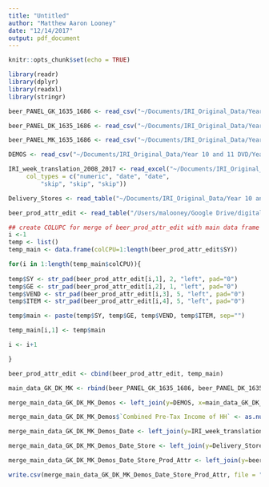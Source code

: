 ```yaml
---
title: "Untitled"
author: "Matthew Aaron Looney"
date: "12/14/2017"
output: pdf_document
---
```


```r
knitr::opts_chunk$set(echo = TRUE)

library(readr)
library(dplyr)
library(readxl)
library(stringr)

```


```r

beer_PANEL_GK_1635_1686 <- read_csv("~/Documents/IRI_Original_Data/Year 10 and 11 DVD/Year11/External/beer/beer_PANEL_GK_1635_1686.DAT")

beer_PANEL_DK_1635_1686 <- read_csv("~/Documents/IRI_Original_Data/Year 10 and 11 DVD/Year11/External/beer/beer_PANEL_DK_1635_1686.DAT")

beer_PANEL_MK_1635_1686 <- read_csv("~/Documents/IRI_Original_Data/Year 10 and 11 DVD/Year11/External/beer/beer_PANEL_MK_1635_1686.DAT")

DEMOS <- read_csv("~/Documents/IRI_Original_Data/Year 10 and 11 DVD/Year11/External/beer/DEMOS.CSV")

IRI_week_translation_2008_2017 <- read_excel("~/Documents/IRI_Original_Data/Year 10 and 11 DVD/Year11/External/beer/IRI week translation_2008_2017.xls", 
     col_types = c("numeric", "date", "date", 
         "skip", "skip", "skip"))

Delivery_Stores <- read_table("~/Documents/IRI_Original_Data/Year 10 and 11 DVD/Year11/External/beer/Delivery_Stores")

beer_prod_attr_edit <- read_table("/Users/malooney/Google Drive/digitalLibrary/*MS_Thesis/MS_Thesis/data/beer_prod_attr_edit")

## create COLUPC for merge of beer_prod_attr_edit with main data frame
i <-1
temp <- list()
temp_main <- data.frame(colCPU=1:length(beer_prod_attr_edit$SY))

for(i in 1:length(temp_main$colCPU)){
  
temp$SY <- str_pad(beer_prod_attr_edit[i,1], 2, "left", pad="0")
temp$GE <- str_pad(beer_prod_attr_edit[i,2], 1, "left", pad="0")
temp$VEND <- str_pad(beer_prod_attr_edit[i,3], 5, "left", pad="0")
temp$ITEM <- str_pad(beer_prod_attr_edit[i,4], 5, "left", pad="0")

temp$main <- paste(temp$SY, temp$GE, temp$VEND, temp$ITEM, sep="")

temp_main[i,1] <- temp$main

i <- i+1

}

beer_prod_attr_edit <- cbind(beer_prod_attr_edit, temp_main)

main_data_GK_DK_MK <- rbind(beer_PANEL_GK_1635_1686, beer_PANEL_DK_1635_1686, beer_PANEL_MK_1635_1686)

merge_main_data_GK_DK_MK_Demos <- left_join(y=DEMOS, x=main_data_GK_DK_MK, by=c("PANID" = "Panelist ID"))

merge_main_data_GK_DK_MK_Demos$`Combined Pre-Tax Income of HH` <- as.numeric(merge_main_data_GK_DK_MK_Demos$`Combined Pre-Tax Income of HH`) 

merge_main_data_GK_DK_MK_Demos_Date <- left_join(y=IRI_week_translation_2008_2017, x=merge_main_data_GK_DK_MK_Demos, by=c("WEEK" = "IRI Week"))

merge_main_data_GK_DK_MK_Demos_Date_Store <- left_join(y=Delivery_Stores, x=merge_main_data_GK_DK_MK_Demos_Date, by=c("IRI_KEY" = "IRI_KEY"))

merge_main_data_GK_DK_MK_Demos_Date_Store_Prod_Attr <- left_join(y=beer_prod_attr_edit, x=merge_main_data_GK_DK_MK_Demos_Date_Store, by=c("COLUPC" = "colCPU"))

write.csv(merge_main_data_GK_DK_MK_Demos_Date_Store_Prod_Attr, file = "/Users/malooney/Google Drive/digitalLibrary/*MS_Thesis/MS_Thesis/data/merge_main_data_GK_DK_MK_Demos_Date_Store_Prod_Attr.csv", row.names = FALSE)



```











